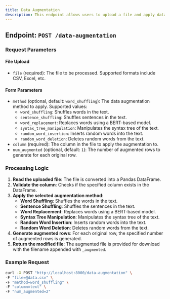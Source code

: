 ---
title: Data Augmentation
description: This endpoint allows users to upload a file and apply data augmentation techniques to a specified text column. Users can choose from various augmentation methods and specify the number of augmented rows to generate.
---

## Endpoint: `POST /data-augmentation`

### Request Parameters

#### File Upload
- `file` (required): The file to be processed. Supported formats include CSV, Excel, etc.

#### Form Parameters
- `method` (optional, default: `word_shuffling`): The data augmentation method to apply. Supported values:
  - `word_shuffling`: Shuffles words in the text.
  - `sentence_shuffling`: Shuffles sentences in the text.
  - `word_replacement`: Replaces words using a BERT-based model.
  - `syntax_tree_manipulation`: Manipulates the syntax tree of the text.
  - `random_word_insertion`: Inserts random words into the text.
  - `random_word_deletion`: Deletes random words from the text.
- `column` (required): The column in the file to apply the augmentation to.
- `num_augmented` (optional, default: `1`): The number of augmented rows to generate for each original row.

### Processing Logic

1. **Read the uploaded file**: The file is converted into a Pandas DataFrame.
2. **Validate the column**: Checks if the specified column exists in the DataFrame.
3. **Apply the selected augmentation method**:
   - **Word Shuffling**: Shuffles the words in the text.
   - **Sentence Shuffling**: Shuffles the sentences in the text.
   - **Word Replacement**: Replaces words using a BERT-based model.
   - **Syntax Tree Manipulation**: Manipulates the syntax tree of the text.
   - **Random Word Insertion**: Inserts random words into the text.
   - **Random Word Deletion**: Deletes random words from the text.
4. **Generate augmented rows**: For each original row, the specified number of augmented rows is generated.
5. **Return the modified file**: The augmented file is provided for download with the filename appended with `_augmented`.

### Example Request

```bash
curl -X POST "http://localhost:8000/data-augmentation" \
-F "file=@data.csv" \
-F "method=word_shuffling" \
-F "column=text" \
-F "num_augmented=2"
```
